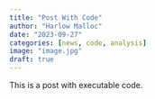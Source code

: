 ```yaml
---
title: "Post With Code"
author: "Harlow Malloc"
date: "2023-09-27"
categories: [news, code, analysis]
image: "image.jpg"
draft: true
---
```


This is a post with executable code.
